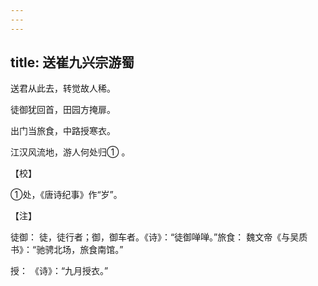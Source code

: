 ```yaml
---
---
---
```

title: 送崔九兴宗游蜀
---




送君从此去，转觉故人稀。

徒御犹回首，田园方掩扉。

出门当旅食，中路授寒衣。

江汉风流地，游人何处归① 。

【校】

①处，《唐诗纪事》作“岁”。

【注】

徒御： 徒，徒行者；御，御车者。《诗》：“徒御啴啴。”旅食： 魏文帝《与吴质书》：“驰骋北场，旅食南馆。”

授： 《诗》：“九月授衣。”